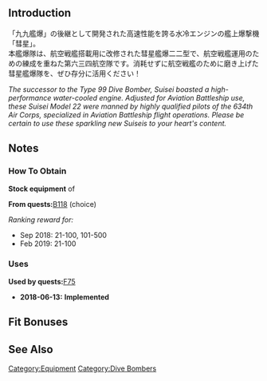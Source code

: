 {{EquipmentInfo|291}}

==Introduction==
「九九艦爆」の後継として開発された高速性能を誇る水冷エンジンの艦上爆撃機「彗星」。<br>
本艦爆隊は、航空戦艦搭載用に改修された彗星艦爆二二型で、航空戦艦運用のための練成を重ねた第六三四航空隊です。消耗せずに航空戦艦のために磨き上げた彗星艦爆隊を、ぜひ存分に活用ください！

''The successor to the Type 99 Dive Bomber, Suisei boasted a high-performance water-cooled engine. Adjusted for Aviation Battleship use, these Suisei Model 22 were manned by highly qualified pilots of the 634th Air Corps, specialized in Aviation Battleship flight operations. Please be certain to use these sparkling new Suiseis to your heart's content.''

==Notes==
<div class="mw-collapsible"><h3>How To Obtain</h3>
<div class="mw-collapsible-content">
'''Stock equipment''' of {{Ship/Link|Ise Kai Ni}}

'''From quests: '''[[Quests#B118|B118]] (choice)

''Ranking reward for:''
* Sep 2018: 21-100, 101-500
* Feb 2019: 21-100

</div></div>

<div class="mw-collapsible"><h3>Uses</h3>
<div class="mw-collapsible-content">
'''Used by quests: '''[[Quests#F75|F75]]

</div></div>


<div class="mw-collapsible><h3>Updates History</h3>
<div class="mw-collapsible-content>
* '''2018-06-13:''' '''Implemented'''
</div></div>

==Fit Bonuses==
{{:Suisei Model 22 (634 Air Group)/Bonuses}}

==See Also==

{{Equipmentlist}}
[[Category:Equipment]]
[[Category:Dive Bombers]]